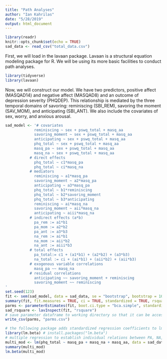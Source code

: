 ```yaml
---
title: "Path Analyses"
author: "Ian Kahrilas"
date: "5/28/2019"
output: html_document
---
```


```r
library(readr)
knitr::opts_chunk$set(echo = TRUE)
sad_data <- read_csv("total_data.csv")
```

First, we will load in the lavaan package. Lavaan is a structural equation modeling package for R. We will be using its more basic facilities to conduct path analyses.

```r
library(tidyverse)
library(lavaan)
```

Now, we will construct our model. We have two predictors, positive affect (MASQAD14) and negative affect (MASQAD8) and an outcome of depression severity (PHQDEP). This relationship is mediated by the three temporal domains of savoring: reminiscing (SBI_REM), savoring the moment (SAV_MOM), and anticipating (SBI_ANT). We also include the covariates of sex, worry, and anxious arousal.

```r
sad_model <- '# covariates
             reminiscing ~ sex + pswq_total + masq_aa
             savoring_moment ~ sex + pswq_total + masq_aa
             anticipating ~ sex + pswq_total + masq_aa
             phq_total ~ sex + pswq_total + masq_aa
             masq_pa ~ sex + pswq_total + masq_aa
             masq_na ~ sex + pswq_total + masq_aa
           # direct effects
             phq_total ~ c1*masq_pa
             phq_total ~ ci*masq_na
           # mediators
             reminiscing ~ a1*masq_pa
             savoring_moment ~ a2*masq_pa
             anticipating ~ a3*masq_pa
             phq_total ~ b1*reminiscing
             phq_total ~ b2*savoring_moment
             phq_total ~ b3*anticipating
             reminiscing ~ ai*masq_na
             savoring_moment ~ aii*masq_na
             anticipating ~ aiii*masq_na
           # indirect effects (a*b)
             pa_rem := a1*b1
             pa_mom := a2*b2
             pa_ant := a3*b3
             na_rem := ai*b1
             na_mom := aii*b2
             na_ant := aiii*b3
           # total effects
             pa_total:= c1 + (a1*b1) + (a2*b2) + (a3*b3)
             na_total := ci + (ai*b1) + (aii*b2) + (aii*b3)
           # exogenous variable correlations
             masq_pa ~~ masq_na
           # residual correlations
             anticipating ~~ savoring_moment + reminiscing
             savoring_moment ~~ reminiscing
'
set.seed(123)
fit <- sem(sad_model, data = sad_data, se = "bootstrap", bootstrap = 10000, meanstructure = TRUE)
summary(fit, fit.measures = TRUE, ci = TRUE, standardized = TRUE, rsquare = TRUE)
parms <- parameterEstimates(fit, boot.ci.type = "bca.simple", standardized = TRUE)
sad_rsquare <- lavInspect(fit, "rsquare")
# save parameter dataframe to working directory so that it can be accessed in the table compiler script.
write_csv(parms, "parms.csv")
```

```r
# the following package adds standardized regression coefficients to lm output
library(lm.beta) # install.packages("lm.beta")
# multiple regression to establish individual relations between PA, NA, and AA with depression
multi_mod <- lm(phq_total ~ masq_pa + masq_na + masq_aa, data = sad_data_int)
summary(multi_mod)
lm.beta(multi_mod)
```

